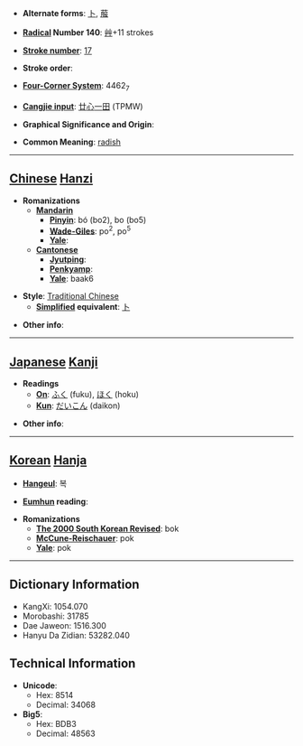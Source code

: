 * '''Alternate forms''': [[卜]], [[菔]]

* '''[[Wiktionary:Chinese radical index| Radical]] Number 140''': [[Wiktionary:Chinese radical index 艸|艸]]+11 strokes

* '''[[Wiktionary:Chinese total strokes index|Stroke number]]''': [[Wiktionary:Chinese total strokes index 17|17]]

* '''Stroke order''': 

* '''[[Wiktionary:Chinese four corner index|Four-Corner System]]''': 4462<sub>7</sub>

* '''[[Wiktionary:Chinese Cangjie index|Cangjie input]]''': [[廿]][[心]][[一]][[田]] (TPMW)

* '''Graphical Significance and Origin''': 

* '''Common Meaning''': [[radish]]

----

== [[Chinese]] [[Hanzi]] ==

* '''Romanizations'''
** '''[[Mandarin]]'''
*** '''[[Pinyin]]''': bó (bo2), bo (bo5)
*** '''[[Wade-Giles]]''': po<sup>2</sup>, po<sup>5</sup>
*** '''[[Yale]]''': 
** '''[[Cantonese]]'''
*** '''[[Jyutping]]''':
*** '''[[Penkyamp]]''': 
*** '''[[Yale]]''': baak6

* '''Style''': [[Traditional Chinese]] 
** '''[[Simplified Chinese|Simplified]] equivalent''': [[卜]]

* '''Other info''': 

----

== [[Japanese]] [[Kanji]] ==

* '''Readings'''
** '''[[On]]''': [[ふく]] (fuku), [[ほく]] (hoku)
** '''[[Kun]]''': [[だいこん]] (daikon)

* '''Other info''':  

----

== [[Korean]] [[Hanja]] ==

* '''[[Hangeul]]''': 복

* '''[[Eumhun]] reading''': 

* '''Romanizations'''
** '''[[The 2000 South Korean Revised Romanization|The 2000 South Korean Revised]]''': bok
** '''[[McCune-Reischauer]]''': pok
** '''[[Yale]]''': pok

----

== Dictionary Information ==

* KangXi: 1054.070
* Morobashi: 31785
* Dae Jaweon: 1516.300
* Hanyu Da Zidian: 53282.040

== Technical Information ==

* '''Unicode''':
** Hex: 8514
** Decimal: 34068
* '''Big5''':
** Hex: BDB3
** Decimal: 48563